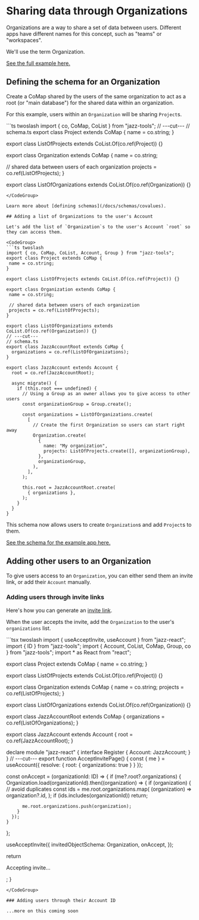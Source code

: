 

# Sharing data through Organizations

Organizations are a way to share a set of data between users.
Different apps have different names for this concept, such as "teams" or "workspaces".

We'll use the term Organization.

[See the full example here.](https://github.com/garden-co/jazz/tree/main/examples/organization)

## Defining the schema for an Organization

Create a CoMap shared by the users of the same organization to act as a root (or "main database") for the shared data within an organization.

For this example, users within an `Organization` will be sharing `Project`s.

<CodeGroup>
```ts twoslash
import { co, CoMap, CoList } from "jazz-tools";
// ---cut---
// schema.ts
export class Project extends CoMap {
  name = co.string;
}

export class ListOfProjects extends CoList.Of(co.ref(Project)) {}

export class Organization extends CoMap {
  name = co.string;

  // shared data between users of each organization
  projects = co.ref(ListOfProjects);
}

export class ListOfOrganizations extends CoList.Of(co.ref(Organization)) {}
```
</CodeGroup>

Learn more about [defining schemas](/docs/schemas/covalues).

## Adding a list of Organizations to the user's Account

Let's add the list of `Organization`s to the user's Account `root` so they can access them.

<CodeGroup>
```ts twoslash
import { co, CoMap, CoList, Account, Group } from "jazz-tools";
export class Project extends CoMap {
 name = co.string;
}

export class ListOfProjects extends CoList.Of(co.ref(Project)) {}

export class Organization extends CoMap {
 name = co.string;

 // shared data between users of each organization
 projects = co.ref(ListOfProjects);
}

export class ListOfOrganizations extends CoList.Of(co.ref(Organization)) {}
// ---cut---
// schema.ts
export class JazzAccountRoot extends CoMap {
  organizations = co.ref(ListOfOrganizations);
}

export class JazzAccount extends Account {
  root = co.ref(JazzAccountRoot);

  async migrate() {
    if (this.root === undefined) {
      // Using a Group as an owner allows you to give access to other users
      const organizationGroup = Group.create();

      const organizations = ListOfOrganizations.create(
        [
          // Create the first Organization so users can start right away
          Organization.create(
            {
              name: "My organization",
              projects: ListOfProjects.create([], organizationGroup),
            },
            organizationGroup,
          ),
        ],
      );

      this.root = JazzAccountRoot.create(
        { organizations },
      );
    }
  }
}
```
</CodeGroup>

This schema now allows users to create `Organization`s and add `Project`s to them.

[See the schema for the example app here.](https://github.com/garden-co/jazz/blob/main/examples/organization/src/schema.ts)

## Adding other users to an Organization

To give users access to an `Organization`, you can either send them an invite link, or
add their `Account` manually.

### Adding users through invite links

Here's how you can generate an [invite link](/docs/groups/sharing#invites).

When the user accepts the invite, add the `Organization` to the user's `organizations` list.

<CodeGroup>
```tsx twoslash
import { useAcceptInvite, useAccount } from "jazz-react";
import { ID } from "jazz-tools";
import { Account, CoList, CoMap, Group, co } from "jazz-tools";
import * as React from "react";

export class Project extends CoMap {
  name = co.string;
}

export class ListOfProjects extends CoList.Of(co.ref(Project)) {}

export class Organization extends CoMap {
  name = co.string;
  projects = co.ref(ListOfProjects);
}

export class ListOfOrganizations extends CoList.Of(co.ref(Organization)) {}

export class JazzAccountRoot extends CoMap {
  organizations = co.ref(ListOfOrganizations);
}

export class JazzAccount extends Account {
  root = co.ref(JazzAccountRoot);
}

declare module "jazz-react" {
  interface Register {
    Account: JazzAccount;
  }
}
// ---cut---
export function AcceptInvitePage() {
  const { me } = useAccount({ resolve: { root: { organizations: true } } });

  const onAccept = (organizationId: ID<Organization>) => {
    if (me?.root?.organizations) {
      Organization.load(organizationId).then((organization) => {
        if (organization) {
          // avoid duplicates
          const ids = me.root.organizations.map(
            (organization) => organization?.id,
          );
          if (ids.includes(organizationId)) return;

          me.root.organizations.push(organization);
        }
      });
    }
  };

  useAcceptInvite({
    invitedObjectSchema: Organization,
    onAccept,
  });

  return <p>Accepting invite...</p>;
}
```
</CodeGroup>

### Adding users through their Account ID

...more on this coming soon
